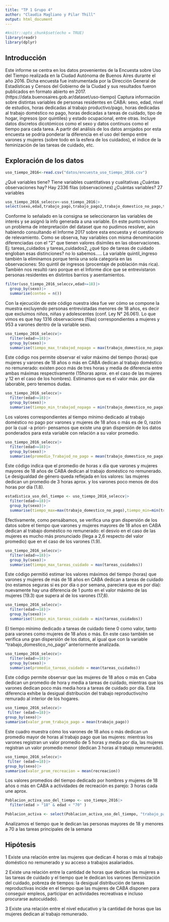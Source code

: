 ```yaml
---
title: "TP 1 Grupo 4"
author: "Claudia Magliano y Pilar Thill"
output: html_document
---
```


```r
#knitr::opts_chunk$set(echo = TRUE)
library(readr)
library(dplyr)
```

## Introducción

Este informe se centra en los datos provenientes de la Encuesta sobre Uso del Tiempo realizada en la Ciudad Autónoma de Buenos Aires durante el año 2016. Dicha encuesta fue instrumentada por la Dirección General de Estadísticas y Censos del Gobierno de la Ciudad y sus resultados fueron publicados en formato abierto en 2017. (https://data.buenosaires.gob.ar/dataset/uso-tiempo)
Captura información sobre distintas variables de personas residentes en CABA: sexo, edad, nivel de estudios, horas dedicadas al trabajo productivo/pago, horas dedicadas al trabajo doméstico no pago, horas dedicadas a tareas de cuidado, tipo de hogar, ingresos (por quintiles) y estado ocupacional, entre otras. Incluye datos discretos dicotómicos como el sexo y datos continuos como el tiempo para cada tarea.
A partir del análisis de los datos arrojados por esta encuesta se podría ponderar la diferencia en el uso del tiempo entre varones y mujeres (sobre todo en la esfera de los cuidados), el índice de la feminización de las tareas de cuidado, etc.

## Exploración de los datos
```r
uso_tiempo_2016<-read.csv("datos/encuesta_uso_tiempo_2016.csv")

```

¿Qué variables tiene? Tiene variables cuantitativas y cualitativas
¿Cuántas observaciones hay? Hay 2336 filas (observaciones)
¿Cuántas variables? 27 variables

```r
uso_tiempo_2016_seleccv<-uso_tiempo_2016|>
select(sexo,edad,trabajo_pago,trabajo_pago2,trabajo_domestico_no_pago,trabajo_domestico_no_pago2,tareas_cuidados, tareas_cuidados2,nivel_educativo,estado_ocupacional,recreacion,recreacion2)

```

Conforme lo señalado en la consigna se seleccionaron las variables de interés y se asignó la info generada a una variable. En este punto tuvimos un problema de interpretación del dataset que no pudimos resolver, aún habiendo consultando el Informe 2017 sobre esta encuesta y el cuestionario de relevamiento. Como se observa, hay variables con misma denominación diferenciadas con el "2" que tienen valores disímiles en las observaciones. Ej: tareas_cuidados y tareas_cuidados2, ¿qué tipo de tareas de cuidado engloban esas distinciones? no lo sabemos..... La variable quintil_ingreso también la eliminamos porque tenía una sola categoría en las observaciones: 5to quintil de ingresos (procentaje de población más rica). También nos resultó raro porque en el Informe dice que se entrevistaron personas residentes en distintos barrios y asentamientos.

```r
filter(uso_tiempo_2016_seleccv,edad>=18)|>
  group_by(sexo)|>
  summarise(conteo = n())
```

Con la ejecución de este código nuestra idea fue ver cómo se compone la muestra excluyendo personas entrevistadas menores de 18 años, es decir que excluimos niños, niñas y adolescentes (conf. Ley N° 26.061). Lo que vimos es que hay 1316 observaciones (filas) correspondientes a mujeres y 953 a varones dentro de la variable sexo.

```r
uso_tiempo_2016_seleccv|>
  filter(edad>=18)|>
  group_by(sexo)|>
  summarise(tiempo_max_trabajod_nopago = max(trabajo_domestico_no_pago))  

```
Este código nos permite observar el valor máximo del tiempo (horas) que mujeres y varones de 18 años o más en CABA dedican al trabajo doméstico no remunerado: existen poco más de tres horas y media de diferencia entre ambas máximas respectivamente (15horas aprox. en el caso de las mujeres y 12 en el caso de los hombres). Estimamos que es el valor máx. por día laborable, pero tenemos dudas.


```r
uso_tiempo_2016_seleccv|>
  filter(edad>=18)|>
  group_by(sexo)|>
  summarise(tiempo_min_trabajod_nopago = min(trabajo_domestico_no_pago)) 

```

Los valores correspondientes al tiempo mínimo dedicado al trabajo doméstico no pago por varones y mujeres de 18 años o más es de 0, razón por la cual -a priori- pensamos que existe una gran dispersión de los datos ponderados para esta variable con relación a su valor promedio.


```r
uso_tiempo_2016_seleccv|>
  filter(edad>=18)|>
  group_by(sexo)|>
  summarise(promedio_Trabajod_no_pago = mean(trabajo_domestico_no_pago)) 


```

Este código indica que el promedio de horas x día que varones y mujeres mayores de 18 años de CABA dedican al trabajo doméstico no remunerado. Le desigualdad de género queda reflejada en los valores: las mujeres dedican un promedio de 3 horas aprox. y los varones poco menos de dos horas por día (1.8).

```r
estadistica_uso_del_tiempo <- uso_tiempo_2016_seleccv|>
  filter(edad>=18)|>
  group_by(sexo)|>
  summarise(tiempo_max=max(trabajo_domestico_no_pago),tiempo_min=min(trabajo_domestico_no_pago),desvio = sd(trabajo_domestico_no_pago), na.rm = TRUE) 

```

Efectivamente, como pensábamos, se verifica una gran dispersión de los datos sobre el tiempo que varones y mujeres mayores de 18 años en CABA dedican al trabajo doméstico no remunerado: el desvío en el caso de las mujeres es mucho más pronunciado (llega a 2,6 respecto del valor promedio) que en el caso de los varones (1.9).


```r
uso_tiempo_2016_seleccv|>
  filter(edad>=18)|>
  group_by(sexo)|>
  summarise(tiempo_max_tareas_cuidado = max(tareas_cuidados)) 

```

Este código permitió estimar los valores máximos del tiempo (horas) que varones y mujeres de más de 18 años en CABA dedican a tareas de cuidado (no estamos seguras si es por día o por semana, pareciera que es por día): nuevamente hay una diferencia de 1 punto en el valor máximo de las mujeres (19.3) que supera al de los varones (17,8).


```r
uso_tiempo_2016_seleccv|>
  filter(edad>=18)|>
  group_by(sexo)|>
  summarise(tiempo_min_tareas_cuidado = min(tareas_cuidados)) 
```

El tiempo mínimo dedicado a tareas de cuidado tiene 0 como valor, tanto para varones como mujeres de 18 años o más. En este caso también se verifica una gran dispersión de los datos, al igual que con la variable "trabajo_domestico_no_pago" anteriormente analizada.

```r
uso_tiempo_2016_seleccv|>
  filter(edad>=18)|>
  group_by(sexo)|>
  summarise(promedio_tareas_cuidado = mean(tareas_cuidados)) 
```

Este código permite observar que las mujeres de 18 años o más en Caba dedican un promedio de hora y media a tareas de cuidado, mientras que los varones dedican poco más media hora a tareas de cuidado por día. Esta diferencia exhibe la desigual distribución del trabajo reproductivo/no remurado al interior de los hogares. 



```r
uso_tiempo_2016_seleccv|>
 filter (edad>=18)|>
group_by(sexo)|>
summarise(valor_prom_trabajo_pago = mean(trabajo_pago))
```

Este cuadro muestra cómo los varones de 18 años o más dedican un promedio mayor de horas al trabajo pago que las mujeres: mientras los varones registran un valor promedio de 5 horas y media por día, las mujeres registran un valor promedio menor (dedican 3 horas al trabajo remunerado).

```r
uso_tiempo_2016_seleccv|>
 filter (edad>=18)|>
group_by(sexo)|>
summarise(valor_prom_recreacion = mean(recreacion))
```
Los valores promedios del tiempo dedicado por hombres y mujeres de 18 años o más en CABA a actividades de recreación es parejo: 3 horas cada une aprox.

```r
Poblacion_activa_uso_del_tiempo <- uso_tiempo_2016|>
  filter(edad > "18" & edad < "70" ) 

Poblacion_activa <- select(Poblacion_activa_uso_del_tiempo, "trabajo_pago", "recreacion", "trabajo_domestico_no_pago", "estudio_educacion")

```

Analizamos el tiempo que le dedican las personas mayores de 18 y menores a 70 a las tareas principales de la semana


## Hipótesis
1 Existe una relación entre las mujeres que dedican 4 horas o más al trabajo doméstico no remunerado y su acceso a trabajos asalariados.
 
2 Existe una relación entre la cantidad de horas que dedican las mujeres a las tareas de cuidado y el tiempo que le dedican los varones (feminización del cuidado, pobreza de tiempos: la desigual distribución de tareas reproductivas incide en el tiempo que las mujeres de CABA disponen para conseguir empleos, participar en actividades recreativas e incluso procurarse autocuidado).

3 Existe una relación entre el nivel educativo y la cantidad de horas que las mujeres dedican al trabajo remunerado.
